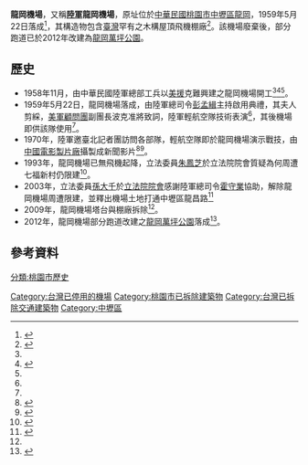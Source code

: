 '''龍岡機場'''，又稱'''[[中華民國陸軍|陸軍]]龍岡機場'''，原址位於[[中華民國|中華民國]][[桃園市|桃園市]][[中壢區|中壢區]][[龍岡|龍岡]]，1959年5月22日落成<ref name=udn590523>{{cite|author=|title=北部陸軍龍岡機場 昨日舉行落成典禮|journal=[[聯合報|聯合報]]|date=1959-05-23}}</ref>，其構造物包含[[臺灣|臺灣]]罕有之木構屋頂飛機棚廠<ref name=hong2015>{{cite| author=[[洪致文|洪致文]]|title=陸軍龍岡機場、衛武機場 |journal=不沈空母-台灣島內飛行場百年發展史|publisher
=洪致文|page=405-410|year=2015|isbn=9789574325153}}</ref>。該機場廢棄後，部分跑道已於2012年改建為[[中壢區龍岡萬坪公園|龍岡萬坪公園]]。

==歷史==
*1958年11月，由中華民國陸軍總部工兵以[[美援|美援]]克難興建之龍岡機場開工<ref name=udn590523/><ref name=cna590523>{{cite|author=秦炳炎|url=http://nrch.culture.tw/view.aspx?keyword=%E9%99%B8%E8%BB%8D%E8%88%AA%E7%A9%BA&s=566967&id=0006449531&proj=MOC_IMD_001#|title=中國陸軍航空組機場落成典禮|publisher=[[中央社|中央社]]|website=[[中華民國文化部|文化部]]國家文化資料庫|date=1959-05-23}}</ref><ref name=hong2015/>。
*1959年5月22日，龍岡機場落成，由陸軍總司令[[彭孟緝|彭孟緝]]主持啟用典禮，其夫人剪綵，[[美軍顧問團_(中華民國)|美軍顧問團]]副團長波克准將致詞，陸軍輕航空隊技術表演<ref name=cna590523/>，其後機場即供該隊使用<ref name=udn590523/>。
*1970年，陸軍邀臺北記者團訪問各部隊，輕航空隊即於龍岡機場演示戰技，由[[中國電影製片廠|中國電影製片廠]]攝製成新聞影片<ref name=digi70>{{cite|author=中國電影製片廠|url=http://catalog.digitalarchives.tw/item/00/3a/18/55.html|title=新聞特寫　記者團訪問陸軍部隊|publisher=[[國家電影中心|國家電影中心]]|website=[[中央研究院|中央研究院]]數位文化中心典藏台灣資料庫|year=1970}}</ref><ref name=tfi70>{{cite|author=中國電影製片廠|url=https://vod.tfi.org.tw/Video/2255|title=新聞特寫　記者團訪問陸軍部隊|publisher=國家電影中心|website=國家電影及視聽文化中心-隨選視訊系統|year=1970}}</ref>。
*1993年，龍岡機場已無飛機起降，立法委員[[朱鳳芝|朱鳳芝]]於立法院院會質疑為何周遭七福新村仍限建<ref name=ly1993>{{cite|author=|url=https://lis.ly.gov.tw/lgcgi/lgmeetimage?cfcdcfcecfc9cfcfc5cec9cf|title=院會紀錄|volume=82.34|journal=立法院公報|page=293|publisher=[[中華民國立法院|中華民國立法院]]|date=1993-05-25}}</ref>。
*2003年，立法委員[[孫大千|孫大千]]於[[立法院院會|立法院院會]]感謝陸軍總司令[[霍守業|霍守業]]協助，解除龍岡機場周遭限建，並釋出機場土地打通中壢區龍昌路<ref name=ly2003>{{cite|author=|url=https://lci.ly.gov.tw/LyLCEW/communique/final/pdf/92/47/LCIDP_924703_00004.pdf|title=委員會紀錄|journal=立法院公報
|volume=92.47|page=166|publisher=[[中華民國立法院|中華民國立法院]]|date=2003-10-20}}</ref>
*2009年，龍岡機場塔台與棚廠拆除<ref name=hong2015/>。
*2012年，龍岡機場部分跑道改建之[[龍岡萬坪公園|龍岡萬坪公園]]落成<ref name=udn121114>{{cite|author=劉愛生|title=萬坪、南亞公園 龍岡添2綠地|journal=聯合報|date=2012-11-14}}</ref>。

==參考資料==
{{references}}

{{台灣機場}}

[[Category:台灣已停用的機場|Category:台灣已停用的機場]]
[[Category:桃園市已拆除建築物|Category:桃園市已拆除建築物]]
[[分類:桃園市歷史|分類:桃園市歷史]]
[[Category:台灣已拆除交通建築物|Category:台灣已拆除交通建築物]]
[[Category:中壢區|Category:中壢區]]